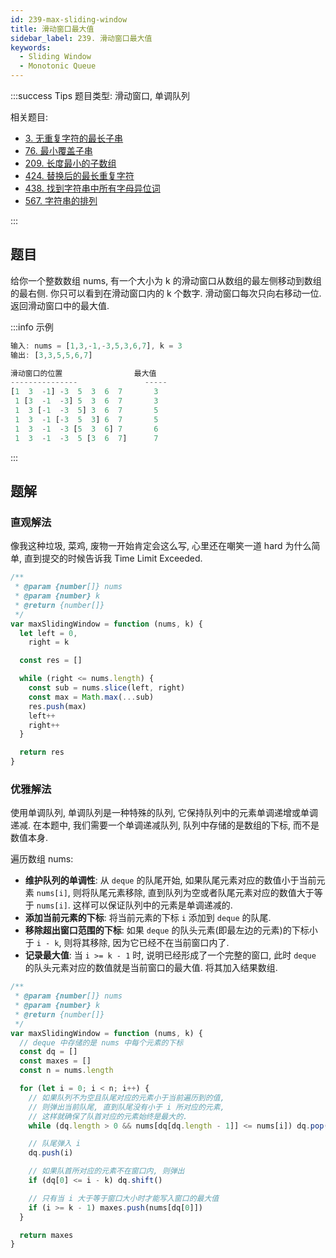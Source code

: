 ```yaml
---
id: 239-max-sliding-window
title: 滑动窗口最大值
sidebar_label: 239. 滑动窗口最大值
keywords:
  - Sliding Window
  - Monotonic Queue
---
```


:::success Tips
题目类型: 滑动窗口, 单调队列

相关题目:

- [3. 无重复字符的最长子串](/leetcode/medium/3-length-of-longest-substring)
- [76. 最小覆盖子串](/leetcode/hard/76-min-window)
- [209. 长度最小的子数组](/leetcode/medium/209-min-sub-array-len)
- [424. 替换后的最长重复字符](/leetcode/medium/424-character-replacement)
- [438. 找到字符串中所有字母异位词](/leetcode/medium/438-find-anagrams)
- [567. 字符串的排列](/leetcode/medium/567-check-inclusion)

:::

## 题目

给你一个整数数组 nums, 有一个大小为 k 的滑动窗口从数组的最左侧移动到数组的最右侧. 你只可以看到在滑动窗口内的 k 个数字. 滑动窗口每次只向右移动一位. 返回滑动窗口中的最大值.

:::info 示例

```ts
输入: nums = [1,3,-1,-3,5,3,6,7], k = 3
输出: [3,3,5,5,6,7]

滑动窗口的位置                最大值
---------------               -----
[1  3  -1] -3  5  3  6  7       3
 1 [3  -1  -3] 5  3  6  7       3
 1  3 [-1  -3  5] 3  6  7       5
 1  3  -1 [-3  5  3] 6  7       5
 1  3  -1  -3 [5  3  6] 7       6
 1  3  -1  -3  5 [3  6  7]      7
```

:::

## 题解

### 直观解法

像我这种垃圾, 菜鸡, 废物一开始肯定会这么写, 心里还在嘲笑一道 hard 为什么简单, 直到提交的时候告诉我 Time Limit Exceeded.

```ts
/**
 * @param {number[]} nums
 * @param {number} k
 * @return {number[]}
 */
var maxSlidingWindow = function (nums, k) {
  let left = 0,
    right = k

  const res = []

  while (right <= nums.length) {
    const sub = nums.slice(left, right)
    const max = Math.max(...sub)
    res.push(max)
    left++
    right++
  }

  return res
}
```

### 优雅解法

使用单调队列, 单调队列是一种特殊的队列, 它保持队列中的元素单调递增或单调递减. 在本题中, 我们需要一个单调递减队列, 队列中存储的是数组的下标, 而不是数值本身.

遍历数组 nums:

- **维护队列的单调性**: 从 `deque` 的队尾开始, 如果队尾元素对应的数值小于当前元素 `nums[i]`, 则将队尾元素移除, 直到队列为空或者队尾元素对应的数值大于等于 `nums[i]`. 这样可以保证队列中的元素是单调递减的.
- **添加当前元素的下标**: 将当前元素的下标 `i` 添加到 `deque` 的队尾.
- **移除超出窗口范围的下标**: 如果 `deque` 的队头元素(即最左边的元素)的下标小于 `i - k`, 则将其移除, 因为它已经不在当前窗口内了.
- **记录最大值**: 当 `i >= k - 1` 时, 说明已经形成了一个完整的窗口, 此时 `deque` 的队头元素对应的数值就是当前窗口的最大值. 将其加入结果数组.

```ts
/**
 * @param {number[]} nums
 * @param {number} k
 * @return {number[]}
 */
var maxSlidingWindow = function (nums, k) {
  // deque 中存储的是 nums 中每个元素的下标
  const dq = []
  const maxes = []
  const n = nums.length

  for (let i = 0; i < n; i++) {
    // 如果队列不为空且队尾对应的元素小于当前遍历到的值,
    // 则弹出当前队尾, 直到队尾没有小于 i 所对应的元素,
    // 这样就确保了队首对应的元素始终是最大的.
    while (dq.length > 0 && nums[dq[dq.length - 1]] <= nums[i]) dq.pop()

    // 队尾弹入 i
    dq.push(i)

    // 如果队首所对应的元素不在窗口内, 则弹出
    if (dq[0] <= i - k) dq.shift()

    // 只有当 i 大于等于窗口大小时才能写入窗口的最大值
    if (i >= k - 1) maxes.push(nums[dq[0]])
  }

  return maxes
}
```
